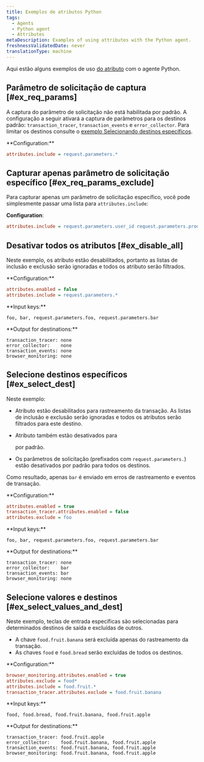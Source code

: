 ```yaml
---
title: Exemplos de atributos Python
tags:
  - Agents
  - Python agent
  - Attributes
metaDescription: Examples of using attributes with the Python agent.
freshnessValidatedDate: never
translationType: machine
---
```


Aqui estão alguns exemplos de uso [do atributo](/docs/agents/python-agent/attributes/python-agent-attributes) com o agente Python.

## Parâmetro de solicitação de captura [#ex_req_params]

A captura do parâmetro de solicitação não está habilitada por padrão. A configuração a seguir ativará a captura de parâmetros para os destinos padrão: `transaction_tracer`, `transaction_events` e `error_collector`. Para limitar os destinos consulte o [exemplo Selecionando destinos específicos](#ex_select_dest).

<DNT>
  **Configuration:**
</DNT>

```ini
attributes.include = request.parameters.*
```

## Capturar apenas parâmetro de solicitação específico [#ex_req_params_exclude]

Para capturar apenas um parâmetro de solicitação específico, você pode simplesmente passar uma lista para `attributes.include`:

<DNT>**Configuration**</DNT>:

```ini
attributes.include = request.parameters.user_id request.parameters.product_id
```

## Desativar todos os atributos [#ex_disable_all]

Neste exemplo, os atributo estão desabilitados, portanto as listas de inclusão e exclusão serão ignoradas e todos os atributo serão filtrados.

<DNT>
  **Configuration:**
</DNT>

```ini
attributes.enabled = false
attributes.include = request.parameters.*
```

<DNT>
  **Input keys:**
</DNT>

```
foo, bar, request.parameters.foo, request.parameters.bar
```

<DNT>
  **Output for destinations:**
</DNT>

```
transaction_tracer: none
error_collector:    none
transaction_events: none
browser_monitoring: none
```

## Selecione destinos específicos [#ex_select_dest]

Neste exemplo:

* Atributo estão desabilitados para rastreamento da transação. As listas de inclusão e exclusão serão ignoradas e todos os atributos serão filtrados para este destino.

* Atributo também estão desativados para

  <InlinePopover type="browser"/>

  por padrão.

* Os parâmetros de solicitação (prefixados com `request.parameters.`) estão desativados por padrão para todos os destinos.

Como resultado, apenas `bar` é enviado em erros de rastreamento e eventos de transação.

<DNT>
  **Configuration:**
</DNT>

```ini
attributes.enabled = true
transaction_tracer.attributes.enabled = false
attributes.exclude = foo
```

<DNT>
  **Input keys:**
</DNT>

```
foo, bar, request.parameters.foo, request.parameters.bar
```

<DNT>
  **Output for destinations:**
</DNT>

```
transaction_tracer: none
error_collector:    bar
transaction_events: bar
browser_monitoring: none
```

## Selecione valores e destinos [#ex_select_values_and_dest]

Neste exemplo, teclas de entrada específicas são selecionadas para determinados destinos de saída e excluídas de outros.

* A chave `food.fruit.banana` será excluída apenas do rastreamento da transação.
* As chaves `food` e `food.bread` serão excluídas de todos os destinos.

<DNT>
  **Configuration:**
</DNT>

```ini
browser_monitoring.attributes.enabled = true
attributes.exclude = food*
attributes.include = food.fruit.*
transaction_tracer.attributes.exclude = food.fruit.banana
```

<DNT>
  **Input keys:**
</DNT>

```
food, food.bread, food.fruit.banana, food.fruit.apple
```

<DNT>
  **Output for destinations:**
</DNT>

```
transaction_tracer: food.fruit.apple
error_collector:    food.fruit.banana, food.fruit.apple
transaction_events: food.fruit.banana, food.fruit.apple
browser_monitoring: food.fruit.banana, food.fruit.apple
```